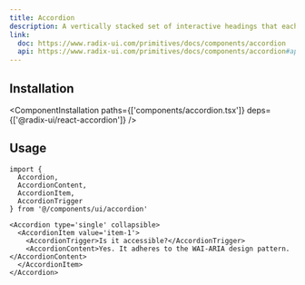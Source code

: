 ```yaml
---
title: Accordion
description: A vertically stacked set of interactive headings that each reveal a section of content.
link:
  doc: https://www.radix-ui.com/primitives/docs/components/accordion
  api: https://www.radix-ui.com/primitives/docs/components/accordion#api-reference
---
```


<ComponentPreview name='accordion/accordion' />

## Installation

<ComponentInstallation paths={['components/accordion.tsx']} deps={['@radix-ui/react-accordion']} />

## Usage

```tsx
import {
  Accordion,
  AccordionContent,
  AccordionItem,
  AccordionTrigger
} from '@/components/ui/accordion'
```

```tsx
<Accordion type='single' collapsible>
  <AccordionItem value='item-1'>
    <AccordionTrigger>Is it accessible?</AccordionTrigger>
    <AccordionContent>Yes. It adheres to the WAI-ARIA design pattern.</AccordionContent>
  </AccordionItem>
</Accordion>
```
